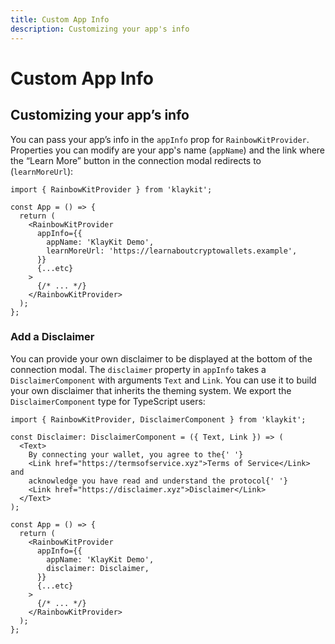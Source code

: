 ```yaml
---
title: Custom App Info
description: Customizing your app's info
---
```


# Custom App Info

## Customizing your app’s info

You can pass your app’s info in the `appInfo` prop for `RainbowKitProvider`. Properties you can modify are your app's name (`appName`) and the link where the “Learn More” button in the connection modal redirects to (`learnMoreUrl`):

```tsx
import { RainbowKitProvider } from 'klaykit';

const App = () => {
  return (
    <RainbowKitProvider
      appInfo={{
        appName: 'KlayKit Demo',
        learnMoreUrl: 'https://learnaboutcryptowallets.example',
      }}
      {...etc}
    >
      {/* ... */}
    </RainbowKitProvider>
  );
};
```

### Add a Disclaimer

You can provide your own disclaimer to be displayed at the bottom of the connection modal. The `disclaimer` property in `appInfo` takes a `DisclaimerComponent` with arguments `Text` and `Link`. You can use it to build your own disclaimer that inherits the theming system. We export the `DisclaimerComponent` type for TypeScript users:

```tsx
import { RainbowKitProvider, DisclaimerComponent } from 'klaykit';

const Disclaimer: DisclaimerComponent = ({ Text, Link }) => (
  <Text>
    By connecting your wallet, you agree to the{' '}
    <Link href="https://termsofservice.xyz">Terms of Service</Link> and
    acknowledge you have read and understand the protocol{' '}
    <Link href="https://disclaimer.xyz">Disclaimer</Link>
  </Text>
);

const App = () => {
  return (
    <RainbowKitProvider
      appInfo={{
        appName: 'KlayKit Demo',
        disclaimer: Disclaimer,
      }}
      {...etc}
    >
      {/* ... */}
    </RainbowKitProvider>
  );
};
```
